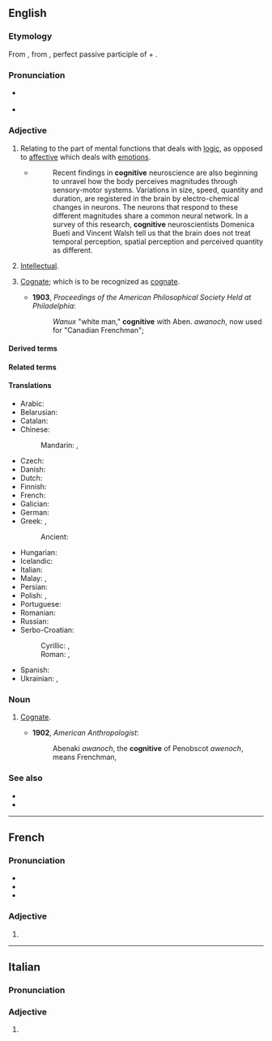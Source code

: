==English==

===Etymology===
{{root|en|ine-pro|*ǵneh₃-}}
From {{der|en|ML.|cognitīvus}}, from {{der|en|la|cognitus}}, perfect passive participle of {{m|la|cognōscō|t=I know}} + {{m|la|-īvus|pos=adjective suffix}}.

===Pronunciation===
* {{a|RP}} {{IPA|en|/ˈkɒɡnɪtɪv/}}
* {{audio|en|en-us-cognitive.ogg|Audio (US)}}

===Adjective===
{{en-adj}}

# Relating to the part of mental functions that deals with [[logic]], as opposed to [[affective]] which deals with [[emotion]]s.
#* {{quote-web
|en
|date=2013-07-09
|author=Joselle DiNunzio Kehoe
|title=Cognition, brains and Riemann
|site=plus.maths.org
|url=http://plus.maths.org/content/cognition-brains-and-riemann
|accessdate=2013-09-08
}}
#*: Recent findings in '''cognitive''' neuroscience are also beginning to unravel how the body perceives magnitudes through sensory-motor systems. Variations in size, speed, quantity and duration, are registered in the brain by electro-chemical changes in neurons. The neurons that respond to these different magnitudes share a common neural network. In a survey of this research, '''cognitive''' neuroscientists Domenica Bueti and Vincent Walsh tell us that the brain does not treat temporal perception, spatial perception and perceived quantity as different.
# [[intellectual|Intellectual]].
# {{lb|en|linguistics|rare|obsolete}} [[cognate|Cognate]]; which is to be recognized as [[cognate]].
#* '''1903''', ''Proceedings of the American Philosophical Society Held at Philadelphia'':
#*: ''Wanux'' "white man," '''cognitive''' with Aben. ''awanoch'', now used for "Canadian Frenchman";

====Derived terms====
{{col4|en
|acognitive
|amnestic mild cognitive impairment
|anticognitive
|Beck's cognitive triad
|biocognitive
|cognitive behavioral therapist
|cognitive behavioral therapy
|cognitive behavioural therapist
|cognitive behavioural therapy
|cognitive bias
|cognitive disability
|cognitive dissonance
|cognitive dysfunction syndrome
|cognitive estrangement
|cognitive linguistics
|cognitive load
|cognitive parallax
|cognitive poetics
|cognitive psychology
|cognitive relativism
|cognitive science
|cognitive therapy
|cognitively
|dyscognitive
|hypercognitive
|metacognitive
|metacognitively
|neurocognitive
|neurocognitively
|noncognitive
|normocognitive
|physiocognitive
|precognitive
|precognitively
|procognitive
|psychocognitive
|recognitive
|retrocognitive
|sociocognitive
|sociocognitively
|trauma focused cognitive behavioral therapy
|ultracognitive
|visuocognitive
}}

====Related terms====
{{col4|en
|cognate
|cogniscient
|cognition
|cognizable
}}

====Translations====
{{trans-top|relating to mental functions}}
* Arabic: {{t-check|ar|إدراكية}}
* Belarusian: {{t|be|кагніты́ўны}}
* Catalan: {{t+|ca|cognitiu}}
* Chinese:
*: Mandarin: {{t+|cmn|認知}}, {{t+|cmn|认知|tr=rènzhī}}
* Czech: {{t+|cs|kognitivní}}
* Danish: {{t|da|kognitiv}}
* Dutch: {{t+|nl|cognitief}}
* Finnish: {{t+|fi|kognitiivinen}}
* French: {{t+|fr|cognitif}}
* Galician: {{t|gl|cognitivo}}
* German: {{t+|de|kognitiv}}
* Greek: {{t+|el|γνωσιακός}}, {{t+|el|γνωστικός}}
*: Ancient: {{t|grc|γνωστικός}}
{{trans-mid}}
* Hungarian: {{t+|hu|kognitív}}
* Icelandic: {{t|is|skilvitlegur}}
* Italian: {{t+|it|cognitivo}}
* Malay: {{t|ms|kognisi}}, {{t|ms|kognitif}}
* Persian: {{t+|fa|شناختی|tr=šenâxti}}
* Polish: {{t+|pl|poznawczy|m}}, {{t+|pl|kognitywny}}
* Portuguese: {{t+|pt|cognitivo}}
* Romanian: {{t+|ro|cognitiv}}
* Russian: {{t+|ru|когнити́вный}}
* Serbo-Croatian:
*: Cyrillic: {{t|sh|когнитивни}}, {{t|sh|спо̏зна̄јнӣ}}
*: Roman: {{t|sh|kognitivni}}, {{t+|sh|spȍznājnī}}
* Spanish: {{t+|es|cognitivo}}
* Ukrainian: {{t|uk|пізнавальний}}, {{t+|uk|когнітивний}}
{{trans-bottom}}

===Noun===
{{en-noun}}

# {{lb|en|linguistics|rare|obsolete}} [[cognate|Cognate]].<!--?-->
#* '''1902''', ''American Anthropologist'':
#*: Abenaki ''awanoch'', the '''cognitive''' of Penobscot ''awenoch'', means Frenchman,

===See also===
* {{l|en|affective}}
* {{l|en|motor}}

----

==French==

===Pronunciation===
* {{fr-IPA||cogg-nitive}}
* {{audio|fr|LL-Q150 (fra)-Lepticed7-cognitive.wav|Audio}}
* {{homophones|fr|cognitives}}

===Adjective===
{{head|fr|adjective form}}

# {{feminine singular of|fr|cognitif}}

----

==Italian==

===Pronunciation===
{{it-pr|cognitìve}}

===Adjective===
{{head|it|adjective form}}

# {{adj form of|it|cognitivo||f|p}}